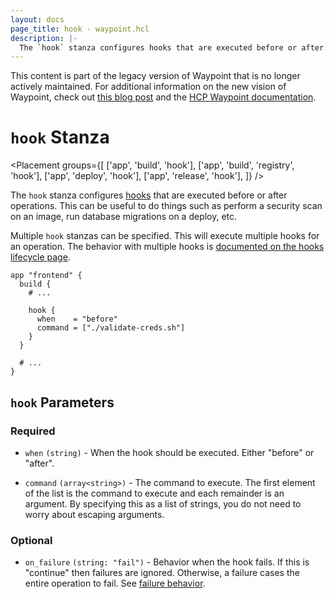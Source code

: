 ```yaml
---
layout: docs
page_title: hook - waypoint.hcl
description: |-
  The `hook` stanza configures hooks that are executed before or after operations. This can be useful to do things such as perform a security scan on an image, run database migrations on a deploy, etc.
---
```


<Warning>

This content is part of the legacy version of Waypoint that is no longer actively maintained. For additional information on the new vision of Waypoint, check out [this blog post](https://www.hashicorp.com/blog/a-new-vision-for-hcp-waypoint) and the [HCP Waypoint documentation](/hcp/docs/waypoint).

</Warning>

# `hook` Stanza

<Placement
  groups={[
    ['app', 'build', 'hook'],
    ['app', 'build', 'registry', 'hook'],
    ['app', 'deploy', 'hook'],
    ['app', 'release', 'hook'],
  ]}
/>

The `hook` stanza configures [hooks](/waypoint/docs/lifecycle/hooks) that are
executed before or after operations. This can be useful to do things such as
perform a security scan on an image, run database migrations on a deploy, etc.

Multiple `hook` stanzas can be specified. This will execute multiple
hooks for an operation. The behavior with multiple hooks is
[documented on the hooks lifecycle page](/waypoint/docs/lifecycle/hooks#execution-order).

```hcl
app "frontend" {
  build {
    # ...

    hook {
      when    = "before"
      command = ["./validate-creds.sh"]
    }
  }

  # ...
}
```

## `hook` Parameters

### Required

- `when` `(string)` - When the hook should be executed. Either "before" or "after".

- `command` `(array<string>)` - The command to execute. The first element of
  the list is the command to execute and each remainder is an argument. By
  specifying this as a list of strings, you do not need to worry about
  escaping arguments.

### Optional

- `on_failure` `(string: "fail")` - Behavior when the hook fails. If this is
  "continue" then failures are ignored. Otherwise, a failure cases the entire
  operation to fail. See [failure behavior](/waypoint/docs/lifecycle/hooks#failure-behavior).
